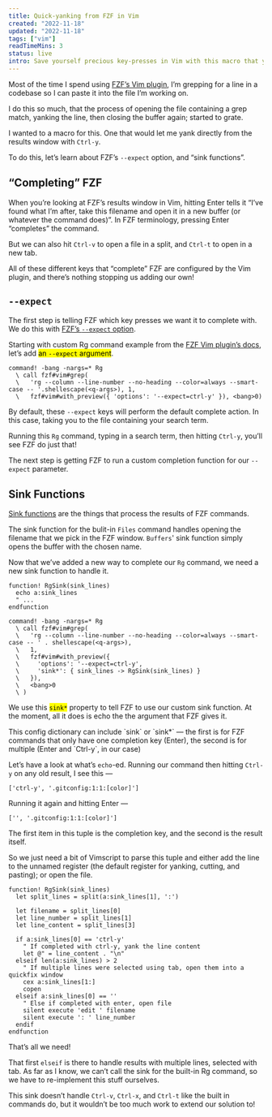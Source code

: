 ```yaml
---
title: Quick-yanking from FZF in Vim
created: "2022-11-18"
updated: "2022-11-18"
tags: ["vim"]
readTimeMins: 3
status: live
intro: Save yourself precious key-presses in Vim with this macro that yanks directly from the FZF results window.
---
```


Most of the time I spend using [FZF’s Vim plugin](https://github.com/junegunn/fzf.vim), I’m grepping for a line in a codebase so I can paste it into the file I’m working on.

I do this so much, that the process of opening the file containing a grep match, yanking the line, then closing the buffer again; started to grate.

I wanted to a macro for this. One that would let me yank directly from the results window with `Ctrl-y`.

To do this, let’s learn about FZF’s `--expect` option, and “sink functions”.

## “Completing” FZF

When you’re looking at FZF’s results window in Vim, hitting Enter tells it “I’ve found what I’m after, take this filename and open it in a new buffer (or whatever the command does)”. In FZF terminology, pressing Enter “completes” the command.

But we can also hit `Ctrl-v` to open a file in a split, and `Ctrl-t` to open in a new tab.

All of these different keys that “complete” FZF are configured by the Vim plugin, and there’s nothing stopping us adding our own!

## `--expect`

The first step is telling FZF which key presses we want it to complete with. We do this with [FZF’s
`--expect` option](https://manpages.debian.org/unstable/fzf/fzf.1.en.html#expect=).

Starting with custom Rg command
example from the [FZF Vim plugin’s
docs](https://github.com/junegunn/fzf.vim/blob/master/doc/fzf-vim.txt#L328), let’s add <mark
class="green">an `--expect` argument</mark>.

```vimscript {1,3} green:/--expect=ctrl-y/
command! -bang -nargs=* Rg
  \ call fzf#vim#grep(
  \   'rg --column --line-number --no-heading --color=always --smart-case -- '.shellescape(<q-args>), 1,
  \   fzf#vim#with_preview({ 'options': '--expect=ctrl-y' }), <bang>0)
```

By default, these `--expect` keys will perform the default complete action. In this case, taking you to the file containing your search term.

Running this `Rg` command, typing in a search term, then hitting `Ctrl-y`, you’ll see FZF do just that!

The next step is getting FZF to run a custom completion function for our `--expect` parameter.

## Sink Functions

[Sink functions](https://github.com/junegunn/fzf/blob/master/README-VIM.md#fzfrun) are the things that process the results of FZF commands.

The sink function for the bulit-in `Files` command handles opening the filename that we pick in the FZF window. `Buffers`' sink function simply opens the buffer with the chosen name.

Now that we’ve added a new way to complete our `Rg` command, we need a new sink function to handle it.

```vimscript cyan:/sink*/
function! RgSink(sink_lines)
  echo a:sink_lines
  " ...
endfunction

command! -bang -nargs=* Rg
  \ call fzf#vim#grep(
  \   'rg --column --line-number --no-heading --color=always --smart-case -- ' . shellescape(<q-args>),
  \   1,
  \   fzf#vim#with_preview({
  \     'options': '--expect=ctrl-y',
  \     'sink*': { sink_lines -> RgSink(sink_lines) }
  \   }),
  \   <bang>0
  \ )
```

We use this <mark class="cyan">`sink*`</mark> property to tell FZF to use our custom sink function. At the moment, all it does is echo the the argument that FZF gives it.

<aside>
This config dictionary can include `sink` or `sink*` — the first is for FZF commands that only have one completion key (Enter), the second is for multiple (Enter and `Ctrl-y`, in our case)
</aside>

Let’s have a look at what’s `echo`-ed. Running our command then hitting `Ctrl-y` on any old result, I see this —

```plaintext nocopy
['ctrl-y', '.gitconfig:1:1:[color]']
```

Running it again and hitting Enter  —

```plaintext nocopy
['', '.gitconfig:1:1:[color]']
```

The first item in this tuple is the completion key, and the second is the result itself.

So we just need a bit of Vimscript to parse this tuple and either add the line to the unnamed register (the default register for yanking, cutting, and pasting); or open the file.

```vimscript
function! RgSink(sink_lines)
  let split_lines = split(a:sink_lines[1], ':')

  let filename = split_lines[0]
  let line_number = split_lines[1]
  let line_content = split_lines[3]

  if a:sink_lines[0] == 'ctrl-y'
    " If completed with ctrl-y, yank the line content
    let @" = line_content . "\n"
  elseif len(a:sink_lines) > 2
    " If multiple lines were selected using tab, open them into a quickfix window
    cex a:sink_lines[1:]
    copen
  elseif a:sink_lines[0] == ''
    " Else if completed with enter, open file
    silent execute 'edit ' filename
    silent execute ': ' line_number
  endif
endfunction
```

That’s all we need!

That first `elseif` is there to handle results with multiple lines, selected with tab. As far as I know, we can’t call the sink for the built-in Rg command, so we have to re-implement this stuff ourselves.

This sink doesn’t handle `Ctrl-v`, `Ctrl-x`, and `Ctrl-t` like the built in commands do, but it wouldn’t be too much work to extend our solution to!
